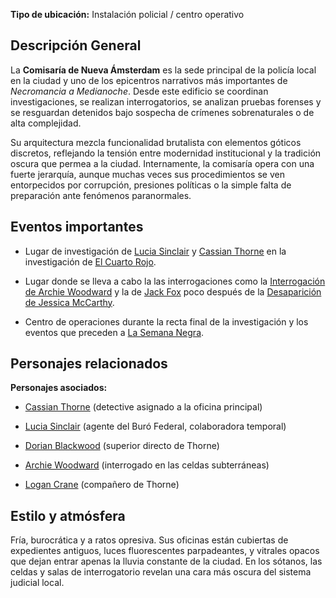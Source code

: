 **Tipo de ubicación:** Instalación policial / centro operativo

## Descripción General 
La **Comisaría de Nueva Ámsterdam** es la sede principal de la policía local en la ciudad y uno de los epicentros narrativos más importantes de _Necromancia a Medianoche_. Desde este edificio se coordinan investigaciones, se realizan interrogatorios, se analizan pruebas forenses y se resguardan detenidos bajo sospecha de crímenes sobrenaturales o de alta complejidad.

Su arquitectura mezcla funcionalidad brutalista con elementos góticos discretos, reflejando la tensión entre modernidad institucional y la tradición oscura que permea a la ciudad. Internamente, la comisaría opera con una fuerte jerarquía, aunque muchas veces sus procedimientos se ven entorpecidos por corrupción, presiones políticas o la simple falta de preparación ante fenómenos paranormales.

## Eventos importantes
- Lugar de investigación de [Lucia Sinclair](../Personajes/Lucia%20Sinclair.md) y [Cassian Thorne](Cassian%20Thorne.md) en la investigación de [El Cuarto Rojo](El%20Cuarto%20Rojo.md).
    
- Lugar donde se lleva a cabo la las interrogaciones como la [Interrogación de Archie Woodward](Interrogación%20de%20Archie%20Woodward.md) y la de [Jack Fox](Jack%20Fox.md) poco después de la [Desaparición de Jessica McCarthy](Desaparición%20de%20Jessica%20McCarthy.md). 
    
- Centro de operaciones durante la recta final de la investigación y los eventos que preceden a [La Semana Negra](La%20Semana%20Negra.md).

## Personajes relacionados
**Personajes asociados:**

- [Cassian Thorne](Cassian%20Thorne.md) (detective asignado a la oficina principal)
    
- [Lucia Sinclair](../Personajes/Lucia%20Sinclair.md) (agente del Buró Federal, colaboradora temporal)
    
- [Dorian Blackwood](Dorian%20Blackwood.md) (superior directo de Thorne)
    
- [Archie Woodward](Archie%20Woodward.md) (interrogado en las celdas subterráneas)
    
- [Logan Crane](Logan%20Crane.md) (compañero de Thorne)

## Estilo y atmósfera

Fría, burocrática y a ratos opresiva. Sus oficinas están cubiertas de expedientes antiguos, luces fluorescentes parpadeantes, y vitrales opacos que dejan entrar apenas la lluvia constante de la ciudad. En los sótanos, las celdas y salas de interrogatorio revelan una cara más oscura del sistema judicial local.